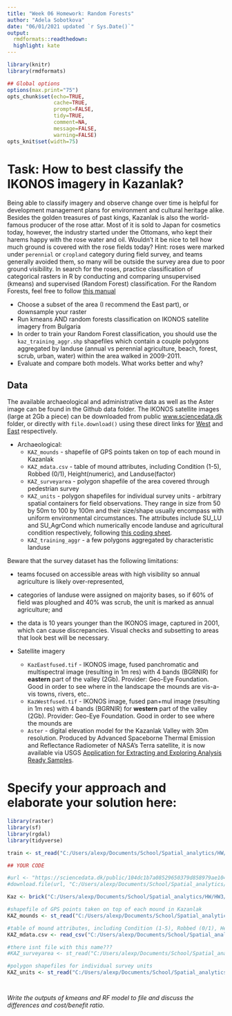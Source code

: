 ---
title: "Week 06 Homework: Random Forests"
author: "Adela Sobotkova"
date: "06/01/2021 updated `r Sys.Date()`"
output:
  rmdformats::readthedown:
  highlight: kate
---

```{r setup, include=FALSE}
library(knitr)
library(rmdformats)

## Global options
options(max.print="75")
opts_chunk$set(echo=TRUE,
               cache=TRUE,
               prompt=FALSE,
               tidy=TRUE,
               comment=NA,
               message=FALSE,
               warning=FALSE)
opts_knit$set(width=75)
```
# Task: How to best classify the IKONOS imagery in Kazanlak?

Being able to classify imagery and observe change over time is helpful for development management plans for environment and cultural heritage alike. Besides the golden treasures of past kings, Kazanlak is also the world-famous producer of the rose attar. Most of it is sold to Japan for cosmetics today, however,  the industry started under the Ottomans, who kept their harems happy with the rose water and oil. 
Wouldn't it be nice to tell how much ground is covered with the rose fields today? Hint: roses were marked under `perennial` or `cropland` category during field survey, and teams generally avoided them, so many will be outside the survey area due to poor ground visibility. In search for the roses, practice classification of categorical rasters in R by conducting and comparing unsupervised (kmeans) and supervised (Random Forest) classification. For the Random Forests, feel free to follow [this manual](https://geoscripting-wur.github.io/AdvancedRasterAnalysis/)

* Choose a subset of the area (I recommend the East part), or downsample your raster
* Run kmeans AND random forests classification on IKONOS satellite imagery from Bulgaria
* In order to train your Random Forest classification, you should use the `kaz_training_aggr.shp` shapefiles which contain a couple polygons aggregated by landuse (annual vs perennial agriculture, beach, forest, scrub, urban, water) within the area walked in 2009-2011.
* Evaluate and compare both models. What works better and why?


## Data
The available archaeological and administrative data as well as the Aster image can be found in the Github data folder. The IKONOS satellite images (large at 2Gb a piece) can be downloaded from public [www.sciencedata.dk](https://sciencedata.dk/shared/104dc1b7a08529650379d858979ae104) folder, or directly with `file.download()` using these direct links for [West](https://sciencedata.dk/public/104dc1b7a08529650379d858979ae104/KazWestfused.tif) and [East](https://sciencedata.dk/public/104dc1b7a08529650379d858979ae104/KazEastfused.tif) respectively. 

* Archaeological:
  - `KAZ_mounds` -  shapefile of GPS points taken on top of each mound in Kazanlak 
  - `KAZ_mdata.csv` - table of mound attributes, including Condition (1-5), Robbed (0/1), Height(numeric), and Landuse(factor)
  - `KAZ_surveyarea` - polygon shapefile of the area covered through pedestrian survey  
  - `KAZ_units` - polygon shapefiles for individual survey units - arbitrary spatial containers for field observations. They range in size from 50 by 50m to 100 by 100m and their size/shape usually encompass with uniform environmental circumstances. The attributes include SU_LU and SU_AgrCond which numerically encode landuse and agricultural condition respectively, following [this coding sheet](https://docs.google.com/spreadsheets/d/14HoYRAKdi4w82nzCqhVcynGyjwrB6gutBePIs3c7Om0/edit#gid=1709790093). 
  - `KAZ_training_aggr` - a few polygons aggregated by characteristic landuse 
  
Beware that the survey dataset has the following limitations:

* teams focused on accessible areas with high visibility so annual agriculture is likely over-represented,
* categories of landuse were assigned on majority bases, so if 60% of field was ploughed and 40% was scrub, the unit is marked as annual agriculture; and
* the data is 10 years younger than the IKONOS image, captured in 2001, which can cause discrepancies. Visual checks and subsetting to areas that look best will be necessary.



* Satellite imagery
  - `KazEastfused.tif` - IKONOS image, fused panchromatic and multispectral image (resulting in 1m res) with 4 bands (BGRNIR) for **eastern** part of the valley (2Gb). Provider: Geo-Eye Foundation. Good in order to see where in the landscape the mounds are vis-a-vis towns, rivers, etc..
  - `KazWestfused.tif` - IKONOS image, fused pan+mul image (resulting in 1m res) with 4 bands (BGRNIR) for **western** part of the valley (2Gb). Provider: Geo-Eye Foundation. Good in order to see where the mounds are
  - `Aster` - digital elevation model for the Kazanlak Valley with 30m resolution. Produced by Advanced Spaceborne Thermal Emission and Reflectance Radiometer of NASA's Terra satellite, it is now available via USGS  [Application for Extracting and Exploring Analysis Ready Samples](https://lpdaacsvc.cr.usgs.gov/appeears/).


# Specify your approach and elaborate your solution here:
```{r eval=FALSE}
library(raster)
library(sf)
library(rgdal)
library(tidyverse)

train <- st_read("C:/Users/alexp/Documents/School/Spatial_analytics/HW/HW3/cds-spatial/data/kaz_training_aggr.shp")

## YOUR CODE

#url <- "https://sciencedata.dk/public/104dc1b7a08529650379d858979ae104/KazEastfused.tif"
#download.file(url, "C:/Users/alexp/Documents/School/Spatial_analytics/HW/HW3/cds-spatial/Week06/KazEastfused.tif")

Kaz <- brick("C:/Users/alexp/Documents/School/Spatial_analytics/HW/HW3/cds-spatial/Week06/KazEastfused.tif")

#shapefile of GPS points taken on top of each mound in Kazanlak
KAZ_mounds <- st_read("C:/Users/alexp/Documents/School/Spatial_analytics/HW/HW3/cds-spatial/data/Kaz_mounds.shp")

#table of mound attributes, including Condition (1-5), Robbed (0/1), Height(numeric), and Landuse(factor)
KAZ_mdata.csv <- read_csv("C:/Users/alexp/Documents/School/Spatial_analytics/HW/HW3/cds-spatial/data/KAZ_mdata.csv")

#there isnt file with this name???
#KAZ_surveyarea <- st_read("C:/Users/alexp/Documents/School/Spatial_analytics/HW/HW3/cds-spatial/data/________")

#polygon shapefiles for individual survey units
KAZ_units <- st_read("C:/Users/alexp/Documents/School/Spatial_analytics/HW/HW3/cds-spatial/data/Kaz_units.shp")



```


```{r}



```



*Write the outputs of kmeans and RF model to file and discuss the differences and cost/benefit ratio.*